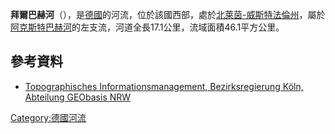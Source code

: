 {{Distinguish|貝克河 (利珀河支流)|貝克巴赫河|貝爾根巴赫河|貝克爾巴赫河}}
{{Multiple issues|
{{Expand language|1=de|time=2020-07-09T02:23:37+00:00}}
{{No footnotes|time=2020-07-09T03:49:32+00:00}}
{{Onesource|time=2020-07-09T03:49:32+00:00}}
}}
{{Coord|51|55|44|N|8|6|20|E|display=title}}

'''拜爾巴赫河'''（{{lang-de|Beilbach}}），是[[德國|德國]]的河流，位於該國西部，處於[[北萊茵-威斯特法倫州|北萊茵-威斯特法倫州]]，屬於[[阿克斯特巴赫河|阿克斯特巴赫河]]的左支流，河道全長17.1公里，流域面積46.1平方公里。

==參考資料==
* [http://www.tim-online.nrw.de/tim-online/nutzung/index.html Topographisches Informationsmanagement, Bezirksregierung Köln, Abteilung GEObasis NRW] {{WebCite|url=https://www.webcitation.org/66qD6yoDr?url=http://www.tim-online.nrw.de/tim-online/nutzung/index.html |date=20120411091906 |dateformat=iso }}

{{Germany-geo-stub}}
[[Category:德國河流|Category:德國河流]]